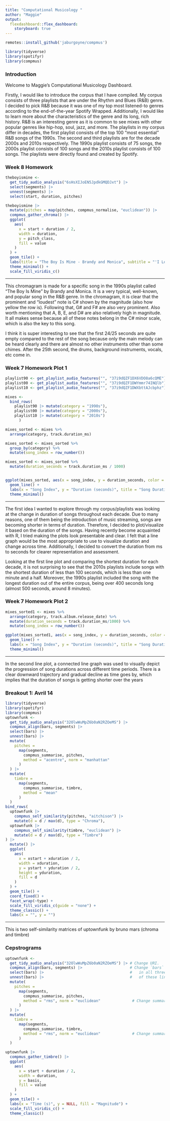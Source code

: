```yaml
---
title: "Computational Musicology "
author: "Maggie"
output: 
  flexdashboard::flex_dashboard:
    storyboard: true
---
```


```r
remotes::install_github('jaburgoyne/compmus')
```

```r
library(tidyverse)
library(spotifyr)
library(compmus)
```

### Introduction

Welcome to Maggie's Computational Musicology Dashboard.

Firstly, I would like to introduce the corpus that I have compiled. My corpus consists of three playlists that are under the Rhythm and Blues (R&B) genre. I decided to pick R&B because it was one of my top most listened-to genres according to the end-of-the-year Spotify Wrapped. Additionally, I would like to learn more about the characteristics of the genre and its long, rich history. R&B is an interesting genre as it is common to see mixes with other popular genres like hip-hop, soul, jazz, and more. The playlists in my corpus differ in decades, the first playlist consists of the top 100 “most essential” R&B songs of the 1990s. The second and third playlists are for the decade 2000s and 2010s respectively. The 1990s playlist consists of 75 songs, the 2000s playlist consists of 100 songs and the 2010s playlist consists of 100 songs. The playlists were directly found and created by Spotify.

### Week 8 Homework

```r
theboyismine <-
  get_tidy_audio_analysis("6sHsXIJoEN5JpdkGMQDJxt") |>
  select(segments) |>
  unnest(segments) |>
  select(start, duration, pitches)
```

```r
theboyismine |>
  mutate(pitches = map(pitches, compmus_normalise, "euclidean")) |>
  compmus_gather_chroma() |> 
  ggplot(
    aes(
      x = start + duration / 2,
      width = duration,
      y = pitch_class,
      fill = value
    )
  ) +
  geom_tile() +
  labs(title = "The Boy Is Mine - Brandy and Monica", subtitle = "'I Love my '90s R&B' Playlist", x = "Time (s)", y = NULL, fill = "Magnitude") +
  theme_minimal() +
  scale_fill_viridis_c()
```

------------------------------------------------------------------------

This chromagram is made for a specific song in the 1990s playlist called "The Boy Is Mine" by Brandy and Monica. It is a very typical, well-known, and popular song in the R&B genre. In the chromagram, it is clear that the prominent and "loudest" note is C# shown by the magnitude (also how yellow the row is). Following that, G# and F# are also very prominent. Also worth mentioning that A, B, E, and D# are also relatively high in magnitude. It all makes sense because all of these notes belong in the C# minor scale, which is also the key to this song.

I think it is super interesting to see that the first 24/25 seconds are quite empty compared to the rest of the song because only the main melody can be heard clearly and there are almost no other instruments other than some chimes. After the 25th second, the drums, background instruments, vocals, etc come in.

### Week 7 Homework Plot 1

```r
playlist90 <- get_playlist_audio_features("", "37i9dQZF1DX6VDO8a6cQME")
playlist00 <- get_playlist_audio_features("", "37i9dQZF1DWYmmr74INQlb")
playlist10 <- get_playlist_audio_features("", "37i9dQZF1DWXbttAJcbphz")

mixes <-
  bind_rows(
    playlist90 |> mutate(category = "1990s"),
    playlist00 |> mutate(category = "2000s"),
    playlist10 |> mutate(category = "2010s")
      )
```

```r
mixes_sorted <- mixes %>%
  arrange(category, track.duration_ms)

mixes_sorted <- mixes_sorted %>%
  group_by(category) %>%
  mutate(song_index = row_number())

mixes_sorted <- mixes_sorted %>%
  mutate(duration_seconds = track.duration_ms / 1000)


ggplot(mixes_sorted, aes(x = song_index, y = duration_seconds, color = category)) +
  geom_line() +
  labs(x = "Song Index", y = "Duration (seconds)", title = "Song Durations in R&B Playlists by Era") +
  theme_minimal()
```

------------------------------------------------------------------------

The first idea I wanted to explore through my corpus/playlists was looking at the change in duration of songs throughout each decade. Due to many reasons, one of them being the introduction of music streaming, songs are becoming shorter in terms of duration. Therefore, I decided to plot/visualize it based on the duration of the songs. Having recently become acquainted with R, I tried making the plots look presentable and clear. I felt that a line graph would be the most appropriate to use to visualize duration and change across time. Additionally, I decided to convert the duration from ms to seconds for clearer representation and assessment.

Looking at the first line plot and comparing the shortest duration for each decade, it is not surprising to see that the 2010s playlists include songs with the shortest duration of less than 100 seconds, which is less than one minute and a half. Moreover, the 1990s playlist included the song with the longest duration out of the entire corpus, being over 400 seconds long (almost 500 seconds, around 8 minutes).

### Week 7 Homework Plot 2

```r
mixes_sorted1 <- mixes %>%
  arrange(category, track.album.release_date) %>%
  mutate(duration_seconds = track.duration_ms/1000) %>%
  mutate(song_index = row_number())

ggplot(mixes_sorted1, aes(x = song_index, y = duration_seconds, color = category)) +
  geom_line() +
  labs(x = "Song Index", y = "Duration (seconds)", title = "Song Durations in R&B Playlists by Era") +
  theme_minimal()
```

------------------------------------------------------------------------

In the second line plot, a connected line graph was used to visually depict the progression of song durations across different time periods. There is a clear downward trajectory and gradual decline as time goes by, which implies that the duration of songs is getting shorter over the years

### Breakout 1: Avril 14

```r
library(tidyverse)
library(spotifyr)
library(compmus)
uptownfunk <-
  get_tidy_audio_analysis("32OlwWuMpZ6b0aN2RZOeMS") |>
  compmus_align(bars, segments) |>
  select(bars) |>
  unnest(bars) |>
  mutate(
    pitches =
      map(segments,
        compmus_summarise, pitches,
        method = "acentre", norm = "manhattan"
      )
  ) |>
  mutate(
    timbre =
      map(segments,
        compmus_summarise, timbre,
        method = "mean"
      )
  )
bind_rows(
  uptownfunk |>
    compmus_self_similarity(pitches, "aitchison") |>
    mutate(d = d / max(d), type = "Chroma"),
  uptownfunk |>
    compmus_self_similarity(timbre, "euclidean") |>
    mutate(d = d / max(d), type = "Timbre")
) |>
  mutate() |>
  ggplot(
    aes(
      x = xstart + xduration / 2,
      width = xduration,
      y = ystart + yduration / 2,
      height = yduration,
      fill = d
    )
  ) +
  geom_tile() +
  coord_fixed() +
  facet_wrap(~type) +
  scale_fill_viridis_c(guide = "none") +
  theme_classic() +
  labs(x = "", y = "")
```

------------------------------------------------------------------------

This is two self-similarity matrices of uptownfunk by bruno mars (chroma and timbre)

### Cepstrograms

```r
uptownfunk <-
  get_tidy_audio_analysis("32OlwWuMpZ6b0aN2RZOeMS") |> # Change URI.
  compmus_align(bars, segments) |>                     # Change `bars`
  select(bars) |>                                      #   in all three
  unnest(bars) |>                                      #   of these lines.
  mutate(
    pitches =
      map(segments,
        compmus_summarise, pitches,
        method = "rms", norm = "euclidean"              # Change summary & norm.
      )
  ) |>
  mutate(
    timbre =
      map(segments,
        compmus_summarise, timbre,
        method = "rms", norm = "euclidean"              # Change summary & norm.
      )
  )
```

```r
uptownfunk |>
  compmus_gather_timbre() |>
  ggplot(
    aes(
      x = start + duration / 2,
      width = duration,
      y = basis,
      fill = value
    )
  ) +
  geom_tile() +
  labs(x = "Time (s)", y = NULL, fill = "Magnitude") +
  scale_fill_viridis_c() +                              
  theme_classic()
```

